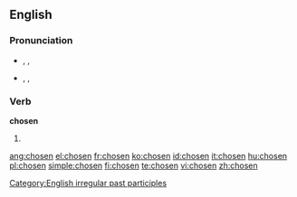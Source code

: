 ==English==

===Pronunciation===
* {{a|UK}} {{enPR|chōz'ən}}, {{IPA|/ˈtʃəʊ.zən/}}, {{SAMPA|/"tS@U.z@n/}}
*: {{rhymes|əʊzən}}
* {{a|US}} {{enPR|chōz'ən}}, {{IPA|/ˈtʃoʊ.zən/}}, {{SAMPA|/"tSoU.z@n/}}
*: {{audio|En-us-chosen.ogg|audio}}
*: {{rhymes|oʊzən}}

===Verb===
'''chosen'''

# {{past participle of|[[choose]]}}

[[Category:English irregular past participles]]

[[ang:chosen]]
[[el:chosen]]
[[fr:chosen]]
[[ko:chosen]]
[[id:chosen]]
[[it:chosen]]
[[hu:chosen]]
[[pl:chosen]]
[[simple:chosen]]
[[fi:chosen]]
[[te:chosen]]
[[vi:chosen]]
[[zh:chosen]]